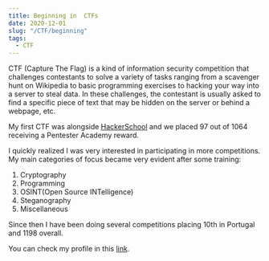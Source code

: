 ```yaml
---
title: Beginning in  CTFs
date: 2020-12-01
slug: "/CTF/beginning"
tags:
  - CTF
---
```

CTF (Capture The Flag) is a kind of information security competition that challenges contestants to solve a variety of tasks ranging from a scavenger hunt on Wikipedia to basic programming exercises to hacking your way into a server to steal data.
In these challenges, the contestant is usually asked to find a specific piece of text that may be hidden on the server or behind a webpage, etc.

My first CTF was alongside [HackerSchool](https://www.ffengineeringsolutions.com/tags/hacker-school) and we placed 97 out of 1064 receiving a Pentester Academy reward.

I quickly realized I was very interested in participating in more competitions. My main categories of focus became very evident after some training:
  1. Cryptography
  2. Programming
  3. OSINT(Open Source INTelligence)
  4. Steganography
  5. Miscellaneous

Since then I have been doing several competitions placing 10th in Portugal and 1198 overall.

You can check my profile in this [link](https://ctftime.org/user/98498).

